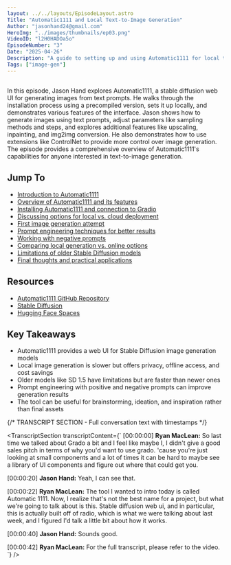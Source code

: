 ```yaml
---
layout: ../../layouts/EpisodeLayout.astro
Title: "Automatic1111 and Local Text-to-Image Generation"
Author: "jasonhand24@gmail.com"
HeroImg: "../images/thumbnails/ep03.png"
VideoID: "l2H0HADOa5o"
EpisodeNumber: "3"
Date: "2025-04-26"
Description: "A guide to setting up and using Automatic1111 for local text-to-image generation, covering installation, configuration, and effective prompt techniques."
Tags: ["image-gen"]
---
```


## 

In this episode, Jason Hand explores Automatic1111, a stable diffusion web UI for generating images from text prompts. He walks through the installation process using a precompiled version, sets it up locally, and demonstrates various features of the interface. Jason shows how to generate images using text prompts, adjust parameters like sampling methods and steps, and explores additional features like upscaling, inpainting, and img2img conversion. He also demonstrates how to use extensions like ControlNet to provide more control over image generation. The episode provides a comprehensive overview of Automatic1111's capabilities for anyone interested in text-to-image generation.
            
## Jump To

- [Introduction to Automatic1111](https://youtu.be/l2H0HADOa5o?t=0)
- [Overview of Automatic1111 and its features](https://youtu.be/l2H0HADOa5o?t=184)
- [Installing Automatic1111 and connection to Gradio](https://youtu.be/l2H0HADOa5o?t=317)
- [Discussing options for local vs. cloud deployment](https://youtu.be/l2H0HADOa5o?t=411)
- [First image generation attempt](https://youtu.be/l2H0HADOa5o?t=486)
- [Prompt engineering techniques for better results](https://youtu.be/l2H0HADOa5o?t=633)
- [Working with negative prompts](https://youtu.be/l2H0HADOa5o?t=737)
- [Comparing local generation vs. online options](https://youtu.be/l2H0HADOa5o?t=979)
- [Limitations of older Stable Diffusion models](https://youtu.be/l2H0HADOa5o?t=1153)
- [Final thoughts and practical applications](https://youtu.be/l2H0HADOa5o?t=1389)

## Resources

- [Automatic1111 GitHub Repository](https://github.com/AUTOMATIC1111/stable-diffusion-webui)
- [Stable Diffusion](https://stability.ai/stable-diffusion)
- [Hugging Face Spaces](https://huggingface.co/spaces)

## Key Takeaways

- Automatic1111 provides a web UI for Stable Diffusion image generation models
- Local image generation is slower but offers privacy, offline access, and cost savings
- Older models like SD 1.5 have limitations but are faster than newer ones
- Prompt engineering with positive and negative prompts can improve generation results
- The tool can be useful for brainstorming, ideation, and inspiration rather than final assets

{/* TRANSCRIPT SECTION - Full conversation text with timestamps */}


<TranscriptSection transcriptContent={`
[00:00:00] **Ryan MacLean:** So last time we talked about Grado a bit and I feel like maybe I, I didn't give a good sales pitch in terms of why you'd want to use grado. 'cause you're just looking at small components and a lot of times it can be hard to maybe see a library of UI components and figure out where that could get you.

[00:00:20] **Jason Hand:** Yeah, I can see that.

[00:00:22] **Ryan MacLean:** The tool I wanted to intro today is called Automatic 1111. Now, I realize that's not the best name for a project, but what we're going to talk about is this. Stable diffusion web ui, and in particular, this is actually built off of radio, which is what we were talking about last week, and I figured I'd talk a little bit about how it works.

[00:00:40] **Jason Hand:** Sounds good.

[00:00:42] **Ryan MacLean:** For the full transcript, please refer to the video.
`} />
